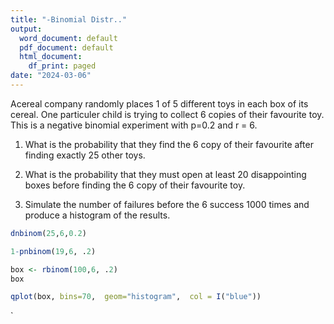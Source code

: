 ---
title: "-Binomial Distr.."
output:
  word_document: default
  pdf_document: default
  html_document:
    df_print: paged
date: "2024-03-06"
---
Acereal company randomly places 1 of 5 different toys in each box of its cereal. One particuler child is trying to collect 6 copies of their favourite toy. This is a negative binomial experiment with p=0.2 and r = 6.

1. What is the probability that they find the 6 copy of their favourite after finding exactly 25 other toys.

2. What is the probability that they must open at least 20 disappointing boxes before finding the 6 copy of their favourite toy.

3. Simulate the number of failures before the 6 success 1000 times and produce a histogram of the results. 

```{r}
dnbinom(25,6,0.2)
```


```{r}
1-pnbinom(19,6, .2)
```
```{r}
box <- rbinom(100,6, .2)
box
```
```{r}
qplot(box, bins=70,  geom="histogram",  col = I("blue"))
```











`

